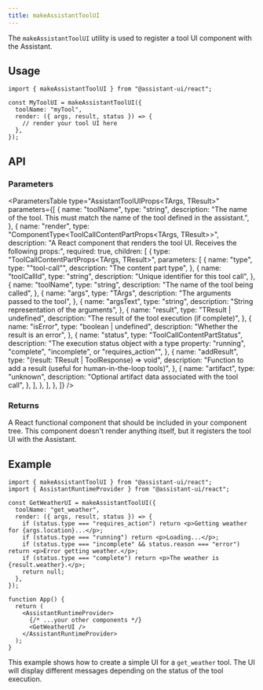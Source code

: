 ```yaml
---
title: makeAssistantToolUI
---
```



The `makeAssistantToolUI` utility is used to register a tool UI component with the Assistant.

## Usage

```tsx
import { makeAssistantToolUI } from "@assistant-ui/react";

const MyToolUI = makeAssistantToolUI({
  toolName: "myTool",
  render: ({ args, result, status }) => {
    // render your tool UI here
  },
});
```

## API

### Parameters

<ParametersTable
  type="AssistantToolUIProps<TArgs, TResult>"
  parameters={[
    {
      name: "toolName",
      type: "string",
      description: "The name of the tool. This must match the name of the tool defined in the assistant.",
    },
    {
      name: "render",
      type: "ComponentType<ToolCallContentPartProps<TArgs, TResult>>",
      description: "A React component that renders the tool UI. Receives the following props:",
      required: true,
      children: [
        {
          type: "ToolCallContentPartProps<TArgs, TResult>",
          parameters: [
            {
              name: "type",
              type: "\"tool-call\"",
              description: "The content part type",
            },
            {
              name: "toolCallId",
              type: "string",
              description: "Unique identifier for this tool call",
            },
            {
              name: "toolName",
              type: "string",
              description: "The name of the tool being called",
            },
            {
              name: "args",
              type: "TArgs",
              description: "The arguments passed to the tool",
            },
            {
              name: "argsText",
              type: "string",
              description: "String representation of the arguments",
            },
            {
              name: "result",
              type: "TResult | undefined",
              description: "The result of the tool execution (if complete)",
            },
            {
              name: "isError",
              type: "boolean | undefined",
              description: "Whether the result is an error",
            },
            {
              name: "status",
              type: "ToolCallContentPartStatus",
              description: "The execution status object with a type property: \"running\", \"complete\", \"incomplete\", or \"requires_action\"",
            },
            {
              name: "addResult",
              type: "(result: TResult | ToolResponse<TResult>) => void",
              description: "Function to add a result (useful for human-in-the-loop tools)",
            },
            {
              name: "artifact",
              type: "unknown",
              description: "Optional artifact data associated with the tool call",
            },
          ],
        },
      ],
    },
  ]}
/>

### Returns

A React functional component that should be included in your component tree. This component doesn't render anything itself, but it registers the tool UI with the Assistant.

## Example

```tsx
import { makeAssistantToolUI } from "@assistant-ui/react";
import { AssistantRuntimeProvider } from "@assistant-ui/react";

const GetWeatherUI = makeAssistantToolUI({
  toolName: "get_weather",
  render: ({ args, result, status }) => {
    if (status.type === "requires_action") return <p>Getting weather for {args.location}...</p>;
    if (status.type === "running") return <p>Loading...</p>;
    if (status.type === "incomplete" && status.reason === "error") return <p>Error getting weather.</p>;
    if (status.type === "complete") return <p>The weather is {result.weather}.</p>;
    return null;
  },
});

function App() {
  return (
    <AssistantRuntimeProvider>
      {/* ...your other components */}
      <GetWeatherUI />
    </AssistantRuntimeProvider>
  );
}
```
This example shows how to create a simple UI for a `get_weather` tool. The UI will display different messages depending on the status of the tool execution.
